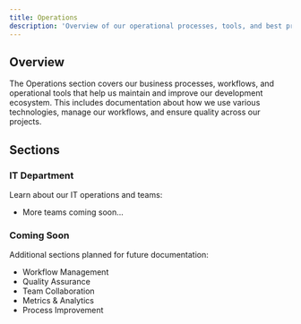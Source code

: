```yaml
---
title: Operations
description: 'Overview of our operational processes, tools, and best practices'
---
```


## Overview

The Operations section covers our business processes, workflows, and operational tools that help us maintain and improve our development ecosystem. This includes documentation about how we use various technologies, manage our workflows, and ensure quality across our projects.

## Sections

### IT Department

Learn about our IT operations and teams:

- More teams coming soon...

### Coming Soon

Additional sections planned for future documentation:

- Workflow Management
- Quality Assurance
- Team Collaboration
- Metrics & Analytics
- Process Improvement
